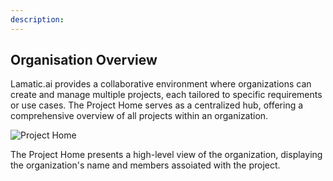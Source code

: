 ```yaml
---
description:
---
```


## Organisation Overview


Lamatic.ai provides a collaborative environment where organizations can create and manage multiple projects, each tailored to specific requirements or use cases. The Project Home serves as a centralized hub, offering a comprehensive overview of all projects within an organization.

![Project Home](/assets/project_home.png)

The Project Home presents a high-level view of the organization, displaying the organization's name and members assoiated with the project.




